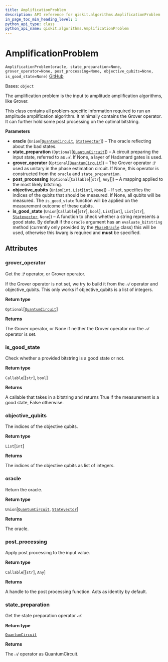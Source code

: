 ```yaml
---
title: AmplificationProblem
description: API reference for qiskit.algorithms.AmplificationProblem
in_page_toc_min_heading_level: 1
python_api_type: class
python_api_name: qiskit.algorithms.AmplificationProblem
---
```


# AmplificationProblem

<span id="qiskit.algorithms.AmplificationProblem" />

`AmplificationProblem(oracle, state_preparation=None, grover_operator=None, post_processing=None, objective_qubits=None, is_good_state=None)` [GitHub](https://github.com/qiskit/qiskit/tree/stable/0.21/qiskit/algorithms/amplitude_amplifiers/amplification_problem.py "view source code")

Bases: `object`

The amplification problem is the input to amplitude amplification algorithms, like Grover.

This class contains all problem-specific information required to run an amplitude amplification algorithm. It minimally contains the Grover operator. It can further hold some post processing on the optimal bitstring.

**Parameters**

*   **oracle** (`Union`\[[`QuantumCircuit`](qiskit.circuit.QuantumCircuit "qiskit.circuit.quantumcircuit.QuantumCircuit"), [`Statevector`](qiskit.quantum_info.Statevector "qiskit.quantum_info.states.statevector.Statevector")]) – The oracle reflecting about the bad states.
*   **state\_preparation** (`Optional`\[[`QuantumCircuit`](qiskit.circuit.QuantumCircuit "qiskit.circuit.quantumcircuit.QuantumCircuit")]) – A circuit preparing the input state, referred to as $\mathcal{A}$. If None, a layer of Hadamard gates is used.
*   **grover\_operator** (`Optional`\[[`QuantumCircuit`](qiskit.circuit.QuantumCircuit "qiskit.circuit.quantumcircuit.QuantumCircuit")]) – The Grover operator $\mathcal{Q}$ used as unitary in the phase estimation circuit. If None, this operator is constructed from the `oracle` and `state_preparation`.
*   **post\_processing** (`Optional`\[`Callable`\[\[`str`], `Any`]]) – A mapping applied to the most likely bitstring.
*   **objective\_qubits** (`Union`\[`int`, `List`\[`int`], `None`]) – If set, specifies the indices of the qubits that should be measured. If None, all qubits will be measured. The `is_good_state` function will be applied on the measurement outcome of these qubits.
*   **is\_good\_state** (`Union`\[`Callable`\[\[`str`], `bool`], `List`\[`int`], `List`\[`str`], [`Statevector`](qiskit.quantum_info.Statevector "qiskit.quantum_info.states.statevector.Statevector"), `None`]) – A function to check whether a string represents a good state. By default if the `oracle` argument has an `evaluate_bitstring` method (currently only provided by the [`PhaseOracle`](qiskit.circuit.library.PhaseOracle "qiskit.circuit.library.PhaseOracle") class) this will be used, otherwise this kwarg is required and **must** be specified.

## Attributes

<span id="qiskit.algorithms.AmplificationProblem.grover_operator" />

### grover\_operator

Get the $\mathcal{Q}$ operator, or Grover operator.

If the Grover operator is not set, we try to build it from the $\mathcal{A}$ operator and objective\_qubits. This only works if objective\_qubits is a list of integers.

**Return type**

`Optional`\[[`QuantumCircuit`](qiskit.circuit.QuantumCircuit "qiskit.circuit.quantumcircuit.QuantumCircuit")]

**Returns**

The Grover operator, or None if neither the Grover operator nor the $\mathcal{A}$ operator is set.

<span id="qiskit.algorithms.AmplificationProblem.is_good_state" />

### is\_good\_state

Check whether a provided bitstring is a good state or not.

**Return type**

`Callable`\[\[`str`], `bool`]

**Returns**

A callable that takes in a bitstring and returns True if the measurement is a good state, False otherwise.

<span id="qiskit.algorithms.AmplificationProblem.objective_qubits" />

### objective\_qubits

The indices of the objective qubits.

**Return type**

`List`\[`int`]

**Returns**

The indices of the objective qubits as list of integers.

<span id="qiskit.algorithms.AmplificationProblem.oracle" />

### oracle

Return the oracle.

**Return type**

`Union`\[[`QuantumCircuit`](qiskit.circuit.QuantumCircuit "qiskit.circuit.quantumcircuit.QuantumCircuit"), [`Statevector`](qiskit.quantum_info.Statevector "qiskit.quantum_info.states.statevector.Statevector")]

**Returns**

The oracle.

<span id="qiskit.algorithms.AmplificationProblem.post_processing" />

### post\_processing

Apply post processing to the input value.

**Return type**

`Callable`\[\[`str`], `Any`]

**Returns**

A handle to the post processing function. Acts as identity by default.

<span id="qiskit.algorithms.AmplificationProblem.state_preparation" />

### state\_preparation

Get the state preparation operator $\mathcal{A}$.

**Return type**

[`QuantumCircuit`](qiskit.circuit.QuantumCircuit "qiskit.circuit.quantumcircuit.QuantumCircuit")

**Returns**

The $\mathcal{A}$ operator as QuantumCircuit.

